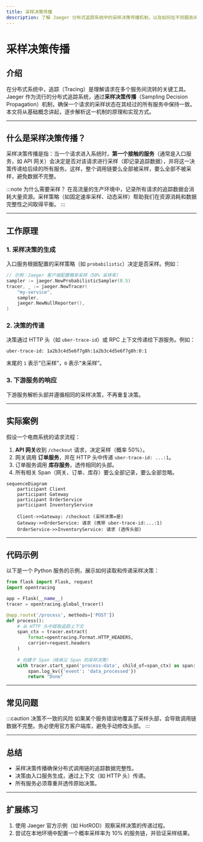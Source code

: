 ```yaml
---
title: 采样决策传播
description: 了解 Jaeger 分布式追踪系统中的采样决策传播机制，以及如何在不同服务间传递采样状态。
---
```


# 采样决策传播

## 介绍

在分布式系统中，追踪（Tracing）是理解请求在多个服务间流转的关键工具。Jaeger 作为流行的分布式追踪系统，通过**采样决策传播**（Sampling Decision Propagation）机制，确保一个请求的采样状态在其经过的所有服务中保持一致。本文将从基础概念讲起，逐步解析这一机制的原理和实现方式。

---

## 什么是采样决策传播？

采样决策传播是指：当一个请求进入系统时，**第一个接触的服务**（通常是入口服务，如 API 网关）会决定是否对该请求进行采样（即记录追踪数据），并将这一决策传递给后续的所有服务。这样，整个调用链要么全部被采样，要么全部不被采样，避免数据不完整。

:::note 为什么需要采样？
在高流量的生产环境中，记录所有请求的追踪数据会消耗大量资源。采样策略（如固定速率采样、动态采样）帮助我们在资源消耗和数据完整性之间取得平衡。
:::

---

## 工作原理

### 1. 采样决策的生成
入口服务根据配置的采样策略（如 `probabilistic`）决定是否采样。例如：
```go
// 示例：Jaeger 客户端配置概率采样（50% 采样率）
sampler := jaeger.NewProbabilisticSampler(0.5)
tracer, _ := jaeger.NewTracer(
    "my-service",
    sampler,
    jaeger.NewNullReporter(),
)
```

### 2. 决策的传递
决策通过 HTTP 头（如 `uber-trace-id`）或 RPC 上下文传递给下游服务。例如：
```
uber-trace-id: 1a2b3c4d5e6f7g8h:1a2b3c4d5e6f7g8h:0:1
```
末尾的 `1` 表示“已采样”，`0` 表示“未采样”。

### 3. 下游服务的响应
下游服务解析头部并遵循相同的采样决策，不再重复决策。

---

## 实际案例

假设一个电商系统的请求流程：
1. **API 网关**收到 `/checkout` 请求，决定采样（概率 50%）。
2. 网关调用 **订单服务**，并在 HTTP 头中传递 `uber-trace-id: ...:1`。
3. 订单服务调用 **库存服务**，透传相同的头部。
4. 所有相关 Span（网关、订单、库存）要么全部记录，要么全部忽略。

```mermaid
sequenceDiagram
    participant Client
    participant Gateway
    participant OrderService
    participant InventoryService

    Client->>Gateway: /checkout (采样决策=是)
    Gateway->>OrderService: 请求 (携带 uber-trace-id:...:1)
    OrderService->>InventoryService: 请求 (透传头部)
```

---

## 代码示例

以下是一个 Python 服务的示例，展示如何读取和传递采样决策：
```python
from flask import Flask, request
import opentracing

app = Flask(__name__)
tracer = opentracing.global_tracer()

@app.route('/process', methods=['POST'])
def process():
    # 从 HTTP 头中提取追踪上下文
    span_ctx = tracer.extract(
        format=opentracing.Format.HTTP_HEADERS,
        carrier=request.headers
    )
    
    # 创建子 Span（继承父 Span 的采样决策）
    with tracer.start_span('process-data', child_of=span_ctx) as span:
        span.log_kv({'event': 'data_processed'})
        return "Done"
```

---

## 常见问题

:::caution 决策不一致的风险
如果某个服务错误地覆盖了采样头部，会导致调用链数据不完整。务必使用官方客户端库，避免手动修改头部。
:::

---

## 总结

- 采样决策传播确保分布式调用链的追踪数据完整性。
- 决策由入口服务生成，通过上下文（如 HTTP 头）传递。
- 所有服务必须尊重并透传原始决策。

---

## 扩展练习

1. 使用 Jaeger 官方示例（如 HotROD）观察采样决策的传递过程。
2. 尝试在本地环境中配置一个概率采样率为 10% 的服务链，并验证采样结果。